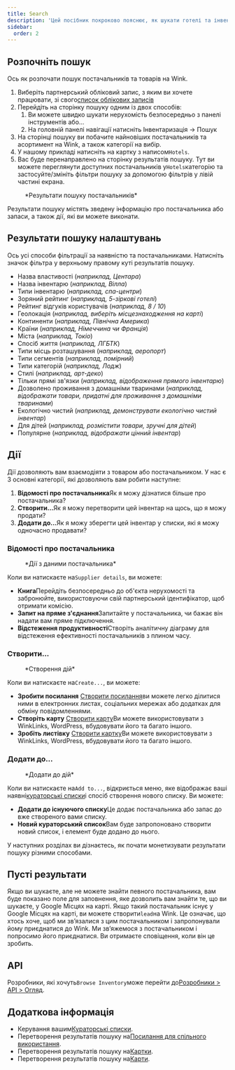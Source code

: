 ```yaml
---
title: Search
description: 'Цей посібник покроково пояснює, як шукати готелі та інвентар.'
sidebar:
  order: 2
---
```


## Розпочніть пошук

Ось як розпочати пошук постачальників та товарів на Wink.

1. Виберіть партнерський обліковий запис, з яким ви хочете працювати, зі свого[список облікових записів](https://studio.wink.travel/company/list)
2. Перейдіть на сторінку пошуку одним із двох способів:
   1. Ви можете швидко шукати нерухомість безпосередньо з панелі інструментів або...
   2. На головній панелі навігації натисніть Інвентаризація → Пошук
3. На сторінці пошуку ви побачите найновіших постачальників та асортимент на Wink, а також категорії на вибір.
4. У нашому прикладі натисніть на картку з написом`Hotels`.
5. Вас буде перенаправлено на сторінку результатів пошуку. Тут ви можете переглянути доступних постачальників у`Hotels`категорію та застосуйте/змініть фільтри пошуку за допомогою фільтрів у лівій частині екрана.

<figure>
  <CloudinaryImage width="700" height="570" resize="scale" quality="best" alt="Результати пошуку" src="academy/search-results" errorImage="noimage_opaque_nyrtl0.png" />

  <figcaption>*Результати пошуку постачальників*</figcaption>
</figure>


Результати пошуку містять зведену інформацію про постачальника або запаси, а також дії, які ви можете виконати.

## Результати пошуку налаштувань

Ось усі способи фільтрації за наявністю та постачальниками. Натисніть значок фільтра у верхньому правому куті результатів пошуку.

* Назва властивості (*наприклад, Центара*)
* Назва інвентарю (*наприклад, Вілла*)
* Типи інвентарю (*наприклад, спа-центри*)
* Зоряний рейтинг (*наприклад, 5-зіркові готелі*)
* Рейтинг відгуків користувачів (*наприклад, 8 / 10*)
* Геолокація (*наприклад, виберіть місцезнаходження на карті*)
* Континенти (*наприклад, Північна Америка*)
* Країни (*наприклад, Німеччина чи Франція*)
* Міста (*наприклад, Токіо*)
* Спосіб життя (*наприклад, ЛГБТК*)
* Типи місць розташування (*наприклад, аеропорт*)
* Типи сегментів (*наприклад, помірний*)
* Типи категорій (*наприклад, Лодж*)
* Стилі (*наприклад, арт-деко*)
* Тільки прямі зв'язки (*наприклад, відображення прямого інвентарю*)
* Дозволено проживання з домашніми тваринами (*наприклад, відображати товари, придатні для проживання з домашніми тваринами*)
* Екологічно чистий (*наприклад, демонструвати екологічно чистий інвентар*)
* Для дітей (*наприклад, розмістити товари, зручні для дітей*)
* Популярне (*наприклад, відображати цінний інвентар*)

## Дії

Дії дозволяють вам взаємодіяти з товаром або постачальником. У нас є 3 основні категорії, які дозволяють вам робити наступне:

1. **Відомості про постачальника**Як я можу дізнатися більше про постачальника?
2. **Створити...**&#x42F;к я можу перетворити цей інвентар на щось, що я можу продати?
3. **Додати до...**&#x42F;к я можу зберегти цей інвентар у списки, які я можу одночасно продавати?

### Відомості про постачальника

<figure>
  <CloudinaryImage width="350" height="190" resize="scale" quality="best" alt="Відомості про постачальника" src="academy/supplier-details" errorImage="noimage_opaque_nyrtl0.png" />

  <figcaption>*Дії з даними постачальника*</figcaption>
</figure>


Коли ви натискаєте на`Supplier details`, ви можете:

* **Книга**Перейдіть безпосередньо до об'єкта нерухомості та забронюйте, використовуючи свій партнерський ідентифікатор, щоб отримати комісію.
* **Запит на пряме з'єднання**Запитайте у постачальника, чи бажає він надати вам пряме підключення.
* **Відстеження продуктивності**Створіть аналітичну діаграму для відстеження ефективності постачальників з плином часу.

### Створити...

<figure>
  <CloudinaryImage width="350" height="238" resize="scale" quality="best" alt="Дії" src="academy/inventory-actions" errorImage="noimage_opaque_nyrtl0.png" />

  <figcaption>*Створення дій*</figcaption>
</figure>


Коли ви натискаєте на`Create...`, ви можете:

* **Зробити посилання** [Створити посилання](/studio/shareable-links)ви можете легко ділитися ними в електронних листах, соціальних мережах або додатках для обміну повідомленнями.
* **Створіть карту** [Створити карту](/studio/maps)Ви можете використовувати з WinkLinks, WordPress, вбудовувати його та багато іншого.
* **Зробіть листівку** [Створити картку](/studio/cards)Ви можете використовувати з WinkLinks, WordPress, вбудовувати його та багато іншого.

### Додати до...

<figure>
  <CloudinaryImage width="350" height="203" resize="scale" quality="best" alt="Дії" src="academy/add-to" errorImage="noimage_opaque_nyrtl0.png" />

  <figcaption>*Додати до дій*</figcaption>
</figure>


Коли ви натискаєте на`Add to...`, відкриється меню, яке відображає ваші наявні[кураторські списки](/studio/curated-lists)і спосіб створення нового списку. Ви можете:

* **Додати до існуючого списку**Це додає постачальника або запас до вже створеного вами списку.
* **Новий кураторський список**Вам буде запропоновано створити новий список, і елемент буде додано до нього.

У наступних розділах ви дізнаєтесь, як почати монетизувати результати пошуку різними способами.

## Пусті результати

Якщо ви шукаєте, але не можете знайти певного постачальника, вам буде показано поле для заповнення, яке дозволить вам знайти те, що ви шукаєте, у Google Місцях на карті. Якщо такий постачальник існує у Google Місцях на карті, ви можете створити`lead`на Wink.
Це означає, що хтось хоче, щоб ми зв’язалися з цим постачальником і запропонували йому приєднатися до Wink. Ми зв’яжемося з постачальником і попросимо його приєднатися. Ви отримаєте сповіщення, коли він це зробить.

## API

Розробники, які хочуть`Browse Inventory`може перейти до[Розробники > API > Огляд](/developers/apis/#browse-api).

## Додаткова інформація

* Керування вашим[Кураторські списки](/studio/curated-lists).
* Перетворення результатів пошуку на[Посилання для спільного використання](/studio/shareable-links).
* Перетворення результатів пошуку на[Картки](/studio/cards).
* Перетворення результатів пошуку на[Карти](/studio/maps).

